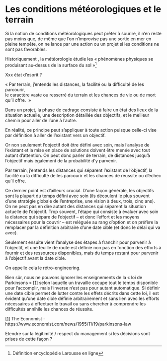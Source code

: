 # Les conditions météorologiques et le terrain

Si la notion de conditions météorologiques peut prêter à sourire, il n’en reste pas moins que, de même que l’on n’improvise pas une sortie en mer en pleine tempête, on ne lance par une action ou un projet si les conditions ne sont pas favorables.

Historiquement <!--# bof... supprimer ou revoir --> , la météorologie étudie les « phénomènes physiques se produisant au-dessus de la surface du sol »[^conditions-meteorologiques-terrain-1]

[^conditions-meteorologiques-terrain-1]: Définition encyclopédie Larousse en ligne

Xxx état d’esprit ?
<!--# développer -->

« Par terrain, j’entends les distances, la facilité ou la difficulté de les parcourir, \
le caractère vaste ou resserré du terrain et les chances de vie ou de mort \
qu’il offre. 
»

Dans un projet, la phase de cadrage consiste à faire un état des lieux de la situation actuelle, une description détaillée des objectifs, et le meilleur chemin pour aller de l’une à l’autre.

En réalité, ce principe peut s’appliquer à toute action puisque celle-ci vise par définition à aller de l’existant vers un objectif.

Or non seulement l’objectif doit être défini avec soin, mais l’analyse de l’existant et la mise en place de solutions doivent être menée avec tout autant d’attention.
On peut donc parler de terrain, de distances jusqu’à l’objectif mais également de la probabilité d’y parvenir.

Par terrain, j’entends les distances qui séparent l’existant de l’objectif, la facilité ou la difficulté de les parcourir et les chances de réussite ou d’échec qu’il offre.

Ce dernier point est d’ailleurs crucial.
D’une façon générale, les objectifs sont la plupart du temps défini avec soin (ils découlent le plus souvent d’une stratégie globale de l’entreprise, une vision à deux, trois, cinq ans).
On ne peut pas en dire autant des distances qui séparent la situation actuelle de l’objectif.
Trop souvent, l’étape qui consiste à évaluer avec soin la distance qui sépare de l’objectif – et donc l’effort et les moyens nécessaires pour la couvrir – est reléguée au rang d’option et on préfère la remplacer par la définition arbitraire d’une date cible (et donc le délai qui va avec).

Seulement ensuite vient l’analyse des étapes à franchir pour parvenir à l’objectif, et une feuille de route est définie non pas en fonction des efforts à fournir et des ressources disponibles, mais du temps restant pour parvenir à l’objectif avant la date cible.

On appelle cela le rétro-engineering.

Bien sûr, nous ne pouvons ignorer les enseignements de la « loi de Parkinsons » [\[1\]](#_ftn1) selon laquelle un travaille occupe tout le temps disponible pour l’accomplir, mais l’inverse n’est pas pour autant automatique.
Si définir une date cible permet de lutter contre les effets décrits dans cette loi, il est évident qu’une date cible définie arbitrairement et sans lien avec les efforts nécessaires à effectuer le travail ou sans chercher à comprendre les difficultés annihile les chances de réussite.

[\[1\]](#_ftnref1) The Economist - https://www.economist.com/news/1955/11/19/parkinsons-law

Etendre sur la légitimité / respect du management si les décisions sont prises de cette façon ?

